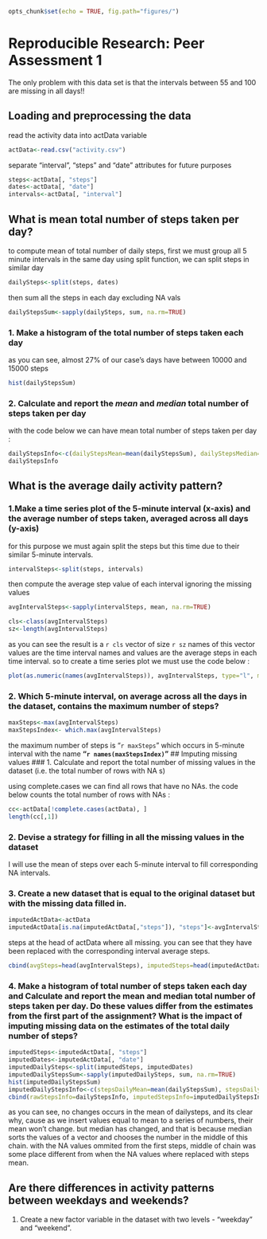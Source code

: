 ```r
opts_chunk$set(echo = TRUE, fig.path="figures/")
```
# Reproducible Research: Peer Assessment 1

The only problem with this data set is that the intervals between 55 and 100 are missing in all days!!

## Loading and preprocessing the data

read the activity data into actData variable 
```r
actData<-read.csv("activity.csv")

```

separate "interval", "steps" and "date" attributes for future purposes
```r
steps<-actData[, "steps"]
dates<-actData[, "date"]
intervals<-actData[, "interval"]
```

## What is mean total number of steps taken per day?

to compute mean of total number of daily steps, 
first we must group all 5 minute intervals in the same day
using split function, we can split steps in similar day
```r
dailySteps<-split(steps, dates)
```

then sum all the steps in each day excluding NA vals
```r
dailyStepsSum<-sapply(dailySteps, sum, na.rm=TRUE)
```

### 1. Make a histogram of the total number of steps taken each day
as you can see, almost 27% of our case's days have between 10000 and 15000 steps
```r
hist(dailyStepsSum)
```

### 2. Calculate and report the *mean* and *median* total number of steps taken per day
with the code below we can have mean total number of steps taken per day :
```r
dailyStepsInfo<-c(dailyStepsMean=mean(dailyStepsSum), dailyStepsMedian=median(dailyStepsSum))
dailyStepsInfo
```
## What is the average daily activity pattern?
### 1.Make a time series plot of the 5-minute interval (x-axis) and the average number of steps taken, averaged across all days (y-axis)

for this purpose we must again split the steps but this time due to their similar 5-minute intervals.
```r
intervalSteps<-split(steps, intervals)
```

then compute the average step value of each interval ignoring the missing values
```r
avgIntervalSteps<-sapply(intervalSteps, mean, na.rm=TRUE)
```

```r
cls<-class(avgIntervalSteps)
sz<-length(avgIntervalSteps)
```
as you can see the result is a `r cls` vector of size `r sz`
names of this vector values are the time interval names 
and values are the average steps in each time interval. 
so to create a time series plot we must use the code below :

```r
plot(as.numeric(names(avgIntervalSteps)), avgIntervalSteps, type="l", main="Time series plot of average number of steps per time interval", xlab="time interval number", ylab="average number of steps")
```

### 2. Which 5-minute interval, on average across all the days in the dataset, contains the maximum number of steps?
```r
maxSteps<-max(avgIntervalSteps)
maxStepsIndex<- which.max(avgIntervalSteps)
```
the maximum number of steps is "`r maxSteps`" which occurs in 5-minute interval with the name **"`r names(maxStepsIndex)`"** 
## Imputing missing values
### 1. Calculate and report the total number of missing values in the dataset (i.e. the total number of rows with NA s)

using complete.cases we can find all rows that have no NAs.
the code below counts the total number of rows with NAs :
```r
cc<-actData[!complete.cases(actData), ]
length(cc[,1])
```

### 2. Devise a strategy for filling in all the missing values in the dataset
I will use the mean of steps over each 5-minute interval to fill corresponding NA intervals.

### 3. Create a new dataset that is equal to the original dataset but with the missing data filled in.
```r
imputedActData<-actData
imputedActData[is.na(imputedActData[,"steps"]), "steps"]<-avgIntervalSteps[is.na(imputedActData[,"steps"])]
```
steps at the head of actData where all missing. 
you can see that they have been replaced with the corresponding interval average steps.

```r
cbind(avgSteps=head(avgIntervalSteps), imputedSteps=head(imputedActData[,1]), previousSteps=head(actData[,1]))
```

### 4. Make a histogram of total number of steps taken each day and Calculate and report the mean and median total number of steps taken per day. Do these values differ from the estimates from the first part of the assignment? What is the impact of imputing missing data on the estimates of the total daily number of steps?

```r
imputedSteps<-imputedActData[, "steps"]
imputedDates<-imputedActData[, "date"]
imputedDailySteps<-split(imputedSteps, imputedDates)
imputedDailyStepsSum<-sapply(imputedDailySteps, sum, na.rm=TRUE)
hist(imputedDailyStepsSum)
imputedDailyStepsInfo<-c(stepsDailyMean=mean(dailyStepsSum), stepsDailyMedian=median(imputedDailyStepsSum))
cbind(rawStepsInfo=dailyStepsInfo, imputedStepsInfo=imputedDailyStepsInfo)
```
as you can see, no changes occurs in the mean of dailysteps, and its clear why, cause as we insert values equal to mean to a series of numbers, their mean won't change.
but median has changed, and that is because median sorts the values of a vector and chooses the number in the middle of this chain.
with the NA values ommited from the first steps, middle of chain was some place different from when the NA values where replaced with steps mean.

## Are there differences in activity patterns between weekdays and weekends?
1. Create a new factor variable in the dataset with two levels - "weekday" and "weekend".